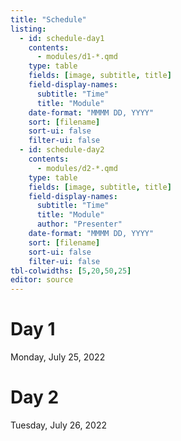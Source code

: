 ---
title: "Schedule"
listing:
  - id: schedule-day1
    contents:
      - modules/d1-*.qmd
    type: table
    fields: [image, subtitle, title]
    field-display-names:
      subtitle: "Time"
      title: "Module"
    date-format: "MMMM DD, YYYY"
    sort: [filename]
    sort-ui: false
    filter-ui: false
  - id: schedule-day2
    contents:
      - modules/d2-*.qmd
    type: table
    fields: [image, subtitle, title]
    field-display-names:
      subtitle: "Time"
      title: "Module"
      author: "Presenter"
    date-format: "MMMM DD, YYYY"
    sort: [filename]
    sort-ui: false
    filter-ui: false
tbl-colwidths: [5,20,50,25]
editor: source
---

# Day 1

Monday, July 25, 2022

::: {#schedule-day1}
:::

# Day 2

Tuesday, July 26, 2022

::: {#schedule-day2}
:::
